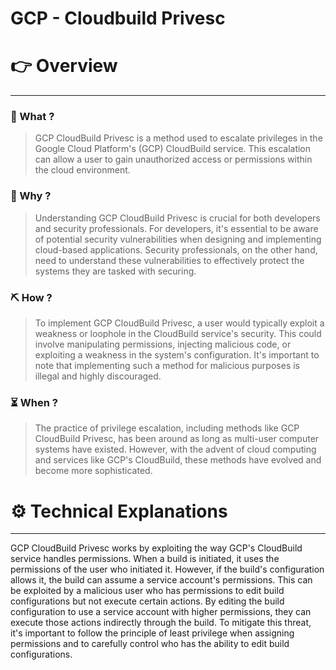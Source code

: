 # GCP - Cloudbuild Privesc


# 👉 Overview

---

### 👀 What ?

> GCP CloudBuild Privesc is a method used to escalate privileges in the Google Cloud Platform's (GCP) CloudBuild service. This escalation can allow a user to gain unauthorized access or permissions within the cloud environment.
> 

### 🧐 Why ?

> Understanding GCP CloudBuild Privesc is crucial for both developers and security professionals. For developers, it's essential to be aware of potential security vulnerabilities when designing and implementing cloud-based applications. Security professionals, on the other hand, need to understand these vulnerabilities to effectively protect the systems they are tasked with securing.
> 

### ⛏️ How ?

> To implement GCP CloudBuild Privesc, a user would typically exploit a weakness or loophole in the CloudBuild service's security. This could involve manipulating permissions, injecting malicious code, or exploiting a weakness in the system's configuration. It's important to note that implementing such a method for malicious purposes is illegal and highly discouraged.
> 

### ⏳ When ?

> The practice of privilege escalation, including methods like GCP CloudBuild Privesc, has been around as long as multi-user computer systems have existed. However, with the advent of cloud computing and services like GCP's CloudBuild, these methods have evolved and become more sophisticated.
> 

# ⚙️ Technical Explanations

---

GCP CloudBuild Privesc works by exploiting the way GCP's CloudBuild service handles permissions. When a build is initiated, it uses the permissions of the user who initiated it. However, if the build's configuration allows it, the build can assume a service account's permissions. This can be exploited by a malicious user who has permissions to edit build configurations but not execute certain actions. By editing the build configuration to use a service account with higher permissions, they can execute those actions indirectly through the build. To mitigate this threat, it's important to follow the principle of least privilege when assigning permissions and to carefully control who has the ability to edit build configurations.
